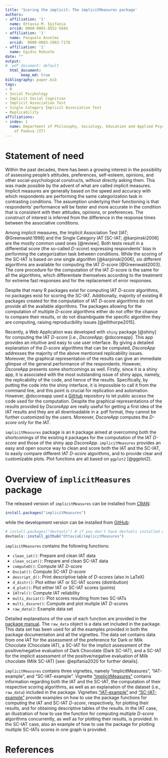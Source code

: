 ---
title: 'Scoring the implicit: The implicitMeasures package'
authors:
- affiliation: '1'
  name: Ottavia M. Epifania
  orcid: 0000-0001-8552-568X
- affiliation: '1'
  name: Pasquale Anselmi
  orcid:  0000-0003-2982-7178
- affiliation: '1'
  name: Egidio Robusto
date: ""
output: 
#  pdf_document: default
  html_document:
       keep_md: true
bibliography: paper.bib
tags:
- R
- Social Pscyhology
- Implicit Social Cognition
- Implicit Association Test
- Single Category Implicit Association Test
- Replicability
affiliations:
- index: 1
  name: Department of Philosophy, Sociology, Education and Applied Psychology, University
    of Padova (IT)
---

# Statement of need

Within the past decades, there has been a growing interest in the possibility of assessing people's attitudes, preferences, self-esteem, opinions, and other social-psychological constructs, without directly asking them. This was made possible by the advent of what are called implicit measures. Implicit measures are generally based on the speed and accuracy with which respondents are performing the same categorization task in contrasting conditions. 
The assumption underlying their functioning is that respondents' performance will be faster and more accurate in the condition that is consistent with their attitudes, opinions, or preferences.
The construct of interest is inferred from the difference in the response times between the associative conditions.

Among implicit measures, the Implicit Association Test [IAT; @Greenwald:1998] and the Single Category IAT [SC-IAT; @karpinski2006] are the mostly common used ones [@review].
 Both tests result in a differential score (the so-called *D-score*) expressing respondents’ bias in performing the categorization task between conditions. While the scoring of the SC-IAT is based on one single algorithm [@karpinski2006], six different algorithms are available for computing the IAT *D-score* [@Greenwald2003]. The core procedure for the computation of the IAT *D-score* is the same for all the algorithms, which differentiate themselves according to the treatment for extreme fast responses and for the replacement of error responses. 

Despite that many R packages exist for computing IAT *D-score* algorithms, no packages exist for scoring the SC-IAT. Additionally, majority of existing R packages created for the computation of IAT *D-score* algorithms do not provide all the available algorithms. The packages allowing for the computation of multiple *D-score* algorithms either do not offer the chance to compare their results, or do not disambiguate the specific algorithm they are computing, raising reproducibility issues [@ellithorpe2015]. 

Recently, a Web Application was developed  with `shiny` package [@shiny] for computing the IAT *D-score* [i.e., *DscoreApp*; @dscoreapp]. This app provides an intuitive and easy to use user interface. By giving a detailed explanation of the *D-score* algorithms that can be computed, *DscoreApp* addresses the majority of the above mentioned replicability issues. Moreover, the graphical representation of the results can give an immediate glimpse of the general performance of the respondents. However, *DscoreApp* presents some shortcomings as well. Firstly, since it is a shiny app, it is associated with the most outstanding issue of shiny apps, namely, the replicability of the code, and hence of the results. Specifically, by putting the code into the shiny interface, it is impossible to call it from the command line, and this point is crucial for replication and automation. However, @dscoreapp used a [GitHub](https://github.com/OttaviaE/DscoreApp) repository to let public access the code used for the computation. Despite the graphical representations of the results provided by *DscoreApp* are really useful for getting a first idea of the IAT results and they are all downloadable in a .pdf format, they cannot be further customized by the users. Moreover, *DscoreApp* computes the *D-score* only for the IAT. 

`implicitMeasures` package is an `R` package aimed at overcoming both the shortcomings of the existing `R` packages for the computation of the IAT *D-score* and those of the shiny app *DscoreApp*.
`implicitMeasures` provides an easy and open source way to clean and score both the IAT and the SC-IAT, to easily compare different IAT *D-score* algorithms, and to provide clear and customizable plots. Plot functions are all based on `ggplot2` [@ggplot2].

# Overview of `implicitMeasures` package

The released version of `implicitMeasures` can be installed from [CRAN](https://cran.r-project.org/web/packages/implicitMeasures/index.html): 

```{r echo = TRUE, eval=FALSE}
install.packages("implicitMeasures")
```

while the development version can be installed from [GitHub](https://github.com/OttaviaE/implicitMeasures):

```{r echo = TRUE, eval=FALSE}
# install.packages("devtools") # if you don't have devtools installed uncomment this line
devtools::install_github("OttaviaE/implicitMeasures")
```

`implicitMeasures` contains the following functions: 

- `clean_iat()`: Prepare and clean IAT data
- `clean_sciat()`: Prepare and clean SC-IAT data
- `computeD()`: Compute IAT *D-score*
- `Dsciat()`: Compute SC-IAT *D-score*
- `descript_d()`: Print descriptive table of *D-score*s (also in LaTeX)
- `d_distr()`: Plot either IAT or SC-IAT scores (distribution)
- `d_plot()`: Plot either IAT or SC-IAT scores (points)
- `IATrel()`: Compute IAT reliability 
- `multi_dsciat()`: Plot scores resulting from two SC-IATs
- `multi_dscore()`: Compute and plot multple IAT *D-score*s
- `raw_data()`: Example data set

Detailed explanations of the use of each function are provided in the [package manual](https://cran.r-project.org/web/packages/implicitMeasures/implicitMeasures.pdf).
The `raw_data` object is a data set included in the package. This data set has been used for all the examples provided in both the package documentation and all the vignettes. The data set contains data from one IAT for the assessment of the preference for Dark or Milk Chocolate (Chocolate IAT), a SC-IAT for the implicit assessment of the positive/negative evaluation of Dark Chocolate (Dark SC-IAT), and a SC-IAT for the implicit assessment of the positive/negative evaluation of Milk chocolate (Milk SC-IAT) [see: @epifania2020 for further details]. 



`implicitMeasures` contains three vignettes, namely "implicitMeasures", "IAT-example", and "SC-IAT-example". Vignette ["implicitMeasures"](https://cran.r-project.org/web/packages/implicitMeasures/vignettes/implicitMeasures.html) contains information regarding both the IAT and the SC-IAT, the computation of their respective scoring algorithms, as well as an explanation of the dataset (i.e., `raw_data`) included in the package. 
Vignettes ["IAT-example"](https://cran.r-project.org/web/packages/implicitMeasures/vignettes/IAT-example.html) and ["SC-IAT-example"](https://cran.r-project.org/web/packages/implicitMeasures/vignettes/SC-IAT-example.html) provide examples on how to use the package functions for computing the IAT and SC-IAT *D-score*, respectively, for plotting their results, and for obtaining descriptive tables of the results. In the IAT case, an illustration of how to use the function for computing multiple *D-score* algorithms concurrently, as well as for plotting their results, is provided. In the SC-IAT case, also an example of how to use the package for plotting multiple SC-IATs scores in one graph is provided. 

# References

